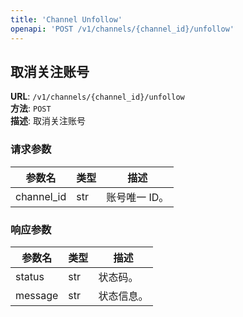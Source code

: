 ```yaml
---
title: 'Channel Unfollow'
openapi: 'POST /v1/channels/{channel_id}/unfollow'
---
```


## 取消关注账号

**URL**: `/v1/channels/{channel_id}/unfollow`  
**方法**: `POST`  
**描述**: 取消关注账号

### 请求参数
| 参数名         | 类型   | 描述                                                      |
|----------------|--------|-----------------------------------------------------------|
| channel_id          | str    | 账号唯一 ID。                                              |

### 响应参数
| 参数名            | 类型    | 描述                                                           |
|----------------|-------|--------------------------------------------------------------|
| status           | str   | 状态码。                                                     |
| message        | str   | 状态信息。                                                        |

